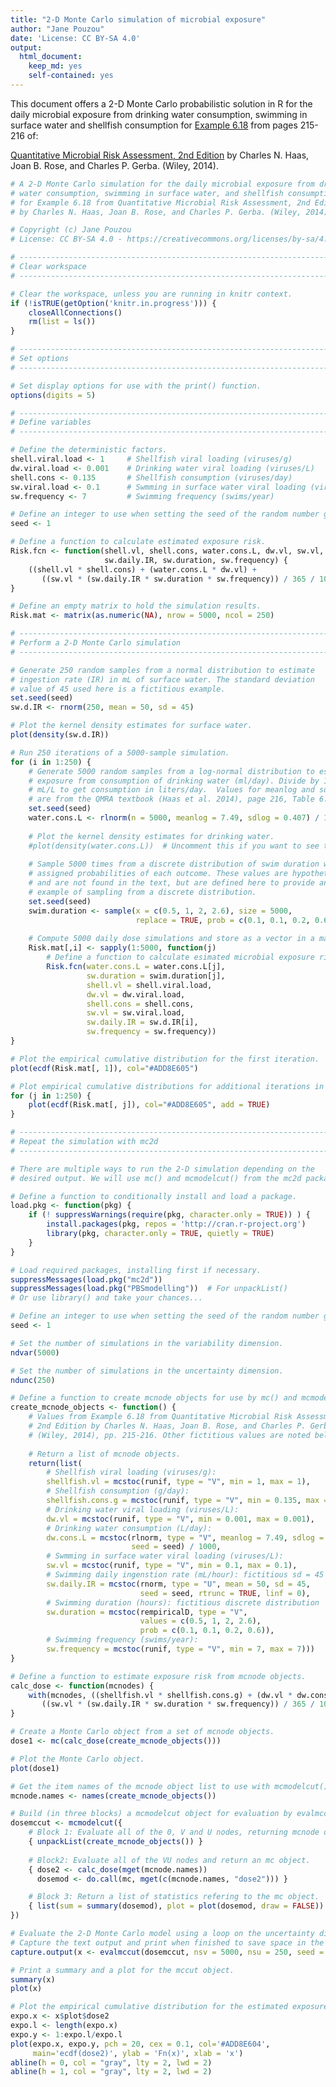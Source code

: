 ```yaml
---
title: "2-D Monte Carlo simulation of microbial exposure"
author: "Jane Pouzou"
date: 'License: CC BY-SA 4.0'
output:
  html_document:
    keep_md: yes
    self-contained: yes
---
```


This document offers a 2-D Monte Carlo probabilistic solution in R for the 
daily microbial exposure from drinking water consumption, swimming in surface 
water and shellfish consumption for [Example 6.18](images/ex0618.png) from 
pages 215-216 of:

[Quantitative Microbial Risk Assessment, 2nd Edition](http://www.wiley.com/WileyCDA/WileyTitle/productCd-1118145291,subjectCd-CH20.html) 
by Charles N. Haas, Joan B. Rose, and Charles P. Gerba. (Wiley, 2014).

```r
# A 2-D Monte Carlo simulation for the daily microbial exposure from drinking
# water consumption, swimming in surface water, and shellfish consumption
# for Example 6.18 from Quantitative Microbial Risk Assessment, 2nd Edition
# by Charles N. Haas, Joan B. Rose, and Charles P. Gerba. (Wiley, 2014).

# Copyright (c) Jane Pouzou
# License: CC BY-SA 4.0 - https://creativecommons.org/licenses/by-sa/4.0/

# ---------------------------------------------------------------------
# Clear workspace
# ---------------------------------------------------------------------

# Clear the workspace, unless you are running in knitr context.
if (!isTRUE(getOption('knitr.in.progress'))) {
    closeAllConnections()
    rm(list = ls())
}

# ---------------------------------------------------------------------
# Set options
# ---------------------------------------------------------------------

# Set display options for use with the print() function.
options(digits = 5)

# ---------------------------------------------------------------------
# Define variables
# ---------------------------------------------------------------------

# Define the deterministic factors.
shell.viral.load <- 1     # Shellfish viral loading (viruses/g)
dw.viral.load <- 0.001    # Drinking water viral loading (viruses/L)
shell.cons <- 0.135       # Shellfish consumption (viruses/day)
sw.viral.load <- 0.1      # Swmming in surface water viral loading (viruses/L)
sw.frequency <- 7         # Swimming frequency (swims/year)

# Define an integer to use when setting the seed of the random number generator.
seed <- 1

# Define a function to calculate estimated exposure risk.
Risk.fcn <- function(shell.vl, shell.cons, water.cons.L, dw.vl, sw.vl,
                     sw.daily.IR, sw.duration, sw.frequency) {
    ((shell.vl * shell.cons) + (water.cons.L * dw.vl) +
       ((sw.vl * (sw.daily.IR * sw.duration * sw.frequency)) / 365 / 1000))
}

# Define an empty matrix to hold the simulation results.
Risk.mat <- matrix(as.numeric(NA), nrow = 5000, ncol = 250)

# ---------------------------------------------------------------------
# Perform a 2-D Monte Carlo simulation
# ---------------------------------------------------------------------

# Generate 250 random samples from a normal distribution to estimate 
# ingestion rate (IR) in mL of surface water. The standard deviation 
# value of 45 used here is a fictitious example.
set.seed(seed)
sw.d.IR <- rnorm(250, mean = 50, sd = 45)

# Plot the kernel density estimates for surface water.
plot(density(sw.d.IR))

# Run 250 iterations of a 5000-sample simulation.
for (i in 1:250) {
    # Generate 5000 random samples from a log-normal distribution to estimate 
    # exposure from consumption of drinking water (ml/day). Divide by 1000 
    # mL/L to get consumption in liters/day.  Values for meanlog and sdlog 
    # are from the QMRA textbook (Haas et al. 2014), page 216, Table 6.30.
    set.seed(seed)
    water.cons.L <- rlnorm(n = 5000, meanlog = 7.49, sdlog = 0.407) / 1000
    
    # Plot the kernel density estimates for drinking water.
    #plot(density(water.cons.L))  # Uncomment this if you want to see these.
    
    # Sample 5000 times from a discrete distribution of swim duration with 
    # assigned probabilities of each outcome. These values are hypothetical 
    # and are not found in the text, but are defined here to provide an 
    # example of sampling from a discrete distribution.
    set.seed(seed)
    swim.duration <- sample(x = c(0.5, 1, 2, 2.6), size = 5000, 
                            replace = TRUE, prob = c(0.1, 0.1, 0.2, 0.6))
    
    # Compute 5000 daily dose simulations and store as a vector in a matrix.
    Risk.mat[,i] <- sapply(1:5000, function(j) 
        # Define a function to calculate esimated microbial exposure risk.
        Risk.fcn(water.cons.L = water.cons.L[j],
                 sw.duration = swim.duration[j],
                 shell.vl = shell.viral.load,
                 dw.vl = dw.viral.load,
                 shell.cons = shell.cons,
                 sw.vl = sw.viral.load,
                 sw.daily.IR = sw.d.IR[i],
                 sw.frequency = sw.frequency))
}

# Plot the empirical cumulative distribution for the first iteration.
plot(ecdf(Risk.mat[, 1]), col="#ADD8E605")

# Plot empirical cumulative distributions for additional iterations in blue.
for (j in 1:250) {
    plot(ecdf(Risk.mat[, j]), col="#ADD8E605", add = TRUE)
}

# ---------------------------------------------------------------------
# Repeat the simulation with mc2d
# ---------------------------------------------------------------------

# There are multiple ways to run the 2-D simulation depending on the 
# desired output. We will use mc() and mcmodelcut() from the mc2d package.

# Define a function to conditionally install and load a package.
load.pkg <- function(pkg) {
    if (! suppressWarnings(require(pkg, character.only = TRUE)) ) {
        install.packages(pkg, repos = 'http://cran.r-project.org')
        library(pkg, character.only = TRUE, quietly = TRUE)
    }
}

# Load required packages, installing first if necessary.
suppressMessages(load.pkg("mc2d"))
suppressMessages(load.pkg("PBSmodelling"))  # For unpackList()
# Or use library() and take your chances...

# Define an integer to use when setting the seed of the random number generator.
seed <- 1

# Set the number of simulations in the variability dimension.
ndvar(5000)

# Set the number of simulations in the uncertainty dimension. 
ndunc(250)

# Define a function to create mcnode objects for use by mc() and mcmodelcut().
create_mcnode_objects <- function() {
    # Values from Example 6.18 from Quantitative Microbial Risk Assessment, 
    # 2nd Edition by Charles N. Haas, Joan B. Rose, and Charles P. Gerba. 
    # (Wiley, 2014), pp. 215-216. Other fictitious values are noted below.
    
    # Return a list of mcnode objects.
    return(list(
        # Shellfish viral loading (viruses/g):
        shellfish.vl = mcstoc(runif, type = "V", min = 1, max = 1),
        # Shellfish consumption (g/day):
        shellfish.cons.g = mcstoc(runif, type = "V", min = 0.135, max = 0.135),
        # Drinking water viral loading (viruses/L):
        dw.vl = mcstoc(runif, type = "V", min = 0.001, max = 0.001),
        # Drinking water consumption (L/day):
        dw.cons.L = mcstoc(rlnorm, type = "V", meanlog = 7.49, sdlog = 0.407, 
                           seed = seed) / 1000,
        # Swmming in surface water viral loading (viruses/L):
        sw.vl = mcstoc(runif, type = "V", min = 0.1, max = 0.1),
        # Swimming daily ingenstion rate (mL/hour): fictitious sd = 45
        sw.daily.IR = mcstoc(rnorm, type = "U", mean = 50, sd = 45, 
                             seed = seed, rtrunc = TRUE, linf = 0),
        # Swimming duration (hours): fictitious discrete distribution
        sw.duration = mcstoc(rempiricalD, type = "V", 
                             values = c(0.5, 1, 2, 2.6), 
                             prob = c(0.1, 0.1, 0.2, 0.6)),
        # Swimming frequency (swims/year):
        sw.frequency = mcstoc(runif, type = "V", min = 7, max = 7)))
}

# Define a function to estimate exposure risk from mcnode objects.
calc_dose <- function(mcnodes) {
    with(mcnodes, ((shellfish.vl * shellfish.cons.g) + (dw.vl * dw.cons.L) +
       ((sw.vl * (sw.daily.IR * sw.duration * sw.frequency)) / 365 / 1000)))
}

# Create a Monte Carlo object from a set of mcnode objects.
dose1 <- mc(calc_dose(create_mcnode_objects()))

# Plot the Monte Carlo object.
plot(dose1)

# Get the item names of the mcnode object list to use with mcmodelcut().
mcnode.names <- names(create_mcnode_objects())

# Build (in three blocks) a mcmodelcut object for evaluation by evalmccut().
dosemccut <- mcmodelcut({
    # Block 1: Evaluate all of the 0, V and U nodes, returning mcnode objects.
    { unpackList(create_mcnode_objects()) }
    
    # Block2: Evaluate all of the VU nodes and return an mc object.
    { dose2 <- calc_dose(mget(mcnode.names))
      dosemod <- do.call(mc, mget(c(mcnode.names, "dose2"))) }

    # Block 3: Return a list of statistics refering to the mc object.
    { list(sum = summary(dosemod), plot = plot(dosemod, draw = FALSE)) }
})

# Evaluate the 2-D Monte Carlo model using a loop on the uncertainty dimension.
# Capture the text output and print when finished to save space in the report.
capture.output(x <- evalmccut(dosemccut, nsv = 5000, nsu = 250, seed = seed))

# Print a summary and a plot for the mccut object.
summary(x)
plot(x)

# Plot the empirical cumulative distribution for the estimated exposure.
expo.x <- x$plot$dose2
expo.l <- length(expo.x)
expo.y <- 1:expo.l/expo.l
plot(expo.x, expo.y, pch = 20, cex = 0.1, col='#ADD8E604', 
     main='ecdf(dose2)', ylab = 'Fn(x)', xlab = 'x')
abline(h = 0, col = "gray", lty = 2, lwd = 2)
abline(h = 1, col = "gray", lty = 2, lwd = 2)
```